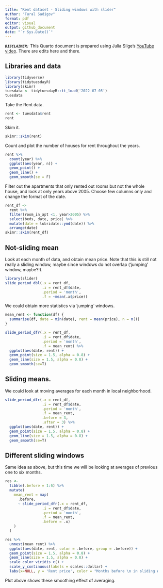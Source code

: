 ```yaml
---
title: "Rent dataset - Sliding windows with slider"
author: "Tural Sadigov"
format: pdf
editor: visual
output: github_document
date: "`r Sys.Date()`"
---
```


***`DISCLAIMER:`*** This Quarto document is prepared using Julia Silge's [YouTube video](https://www.youtube.com/watch?v=DK4ERlywtUI&t=72s). There are edits here and there.

## Libraries and data

```r
library(tidyverse)
library(tidytuesdayR)
library(skimr)
tuesdata <- tidytuesdayR::tt_load('2022-07-05')
tuesdata
```

Take the Rent data.

```r
rent <- tuesdata$rent
rent
```

Skim it.

```r
skimr::skim(rent)
```

Count and plot the number of houses for rent throughout the years.

```r
rent %>% 
  count(year) %>% 
  ggplot(aes(year, n)) +
  geom_point() +
  geom_line() +
  geom_smooth(se = F)
```

Filter out the apartments that only rented out rooms but not the whole house, and look at only years above 2005. Choose few columns only and change the format of the date.

```r
rent_df <- 
  rent %>% 
  filter(room_in_apt <1, year>2005) %>% 
  select(beds, date, price) %>% 
  mutate(date = lubridate::ymd(date)) %>% 
  arrange(date)
skimr::skim(rent_df)
```

## Not-sliding mean

Look at each month of data, and obtain mean price. Note that this is still not really a sliding window, maybe since windows do not overlap ('jumping' window, maybe?!).

```r
library(slider)
slide_period_dbl(.x = rent_df, 
                 .i = rent_df$date, 
                 .period = 'month', 
                 .f = ~mean(.x$price))
```

We could obtain more statistics via 'jumping' windows.

```r
mean_rent <- function(df) {
  summarise(df, date = min(date), rent = mean(price), n = n())
}

slide_period_dfr(.x = rent_df, 
                 .i = rent_df$date, 
                 .period = 'month', 
                 .f = mean_rent) %>% 
  ggplot(aes(date, rent)) +
  geom_point(size = 1.5, alpha = 0.8) +
  geom_line(size = 1.5, alpha = 0.8) +
  geom_smooth(se=T)
```

## Sliding means.

We could look at moving averages for each month in local neighborhood.

```r
slide_period_dfr(.x = rent_df, 
                 .i = rent_df$date, 
                 .period = 'month', 
                 .f = mean_rent, 
                 .before = 3, 
                 .after = 3) %>% 
  ggplot(aes(date, rent)) +
  geom_point(size = 1.5, alpha = 0.8) +
  geom_line(size = 1.5, alpha = 0.8) +
  geom_smooth(se=T)
```

## Different sliding windows

Same idea as above, but this time we will be looking at averages of previous one to six months.

```r
res <- 
  tibble(.before = 1:6) %>% 
  mutate(
    mean_rent = map(
      .before,
      ~ slide_period_dfr(.x = rent_df, 
                 .i = rent_df$date, 
                 .period = 'month', 
                 .f = mean_rent, 
                 .before = .x)
    )
  )
```

```r
res %>% 
  unnest(mean_rent) %>%   
  ggplot(aes(date, rent, color = .before, group = .before)) +
  geom_point(size = 1.5, alpha = 0.8) +
  geom_line(size = 1.5, alpha = 0.8) +
  scale_color_viridis_c() +
  scale_y_continuous(labels = scales::dollar) +
  labs(x=NULL, y = 'Rent price', color = "Months before \n in sliding window") 
```

Plot above shows these smoothing effect of averaging.
